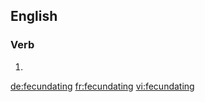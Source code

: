 ==English==

===Verb===
{{head|en|present participle}}

# {{present participle of|fecundate|lang=en}}

[[de:fecundating]]
[[fr:fecundating]]
[[vi:fecundating]]